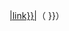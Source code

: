 {{formatnum: {{{orgvalue}}} }}[[{{convert/unitname|{{{orgunit}}}|link}}|{{convert/unitname|{{{orgunit}}}|short}}]]（{{formatnum: {{#expr: {{{convalue}}} round {{{roundto}}} }} }}{{convert/unitname|{{{conunit}}}|short}}）